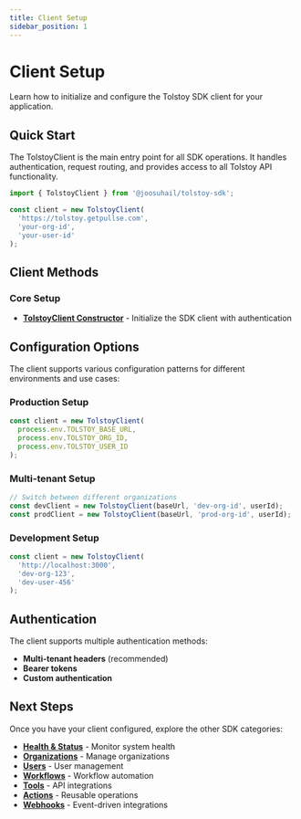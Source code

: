 ```yaml
---
title: Client Setup
sidebar_position: 1
---
```


# Client Setup

Learn how to initialize and configure the Tolstoy SDK client for your application.

## Quick Start

The TolstoyClient is the main entry point for all SDK operations. It handles authentication, request routing, and provides access to all Tolstoy API functionality.

```typescript
import { TolstoyClient } from '@joosuhail/tolstoy-sdk';

const client = new TolstoyClient(
  'https://tolstoy.getpullse.com',
  'your-org-id',
  'your-user-id'
);
```

## Client Methods

### Core Setup
- **[TolstoyClient Constructor](tolstoy-client)** - Initialize the SDK client with authentication

## Configuration Options

The client supports various configuration patterns for different environments and use cases:

### Production Setup
```typescript
const client = new TolstoyClient(
  process.env.TOLSTOY_BASE_URL,
  process.env.TOLSTOY_ORG_ID,
  process.env.TOLSTOY_USER_ID
);
```

### Multi-tenant Setup
```typescript
// Switch between different organizations
const devClient = new TolstoyClient(baseUrl, 'dev-org-id', userId);
const prodClient = new TolstoyClient(baseUrl, 'prod-org-id', userId);
```

### Development Setup
```typescript
const client = new TolstoyClient(
  'http://localhost:3000',
  'dev-org-123',
  'dev-user-456'
);
```

## Authentication

The client supports multiple authentication methods:
- **Multi-tenant headers** (recommended)
- **Bearer tokens**
- **Custom authentication**

## Next Steps

Once you have your client configured, explore the other SDK categories:

- **[Health & Status](/sdk/health)** - Monitor system health
- **[Organizations](/sdk/organizations)** - Manage organizations
- **[Users](/sdk/users)** - User management
- **[Workflows](/sdk/workflows)** - Workflow automation
- **[Tools](/sdk/tools)** - API integrations
- **[Actions](/sdk/actions)** - Reusable operations
- **[Webhooks](/sdk/webhooks)** - Event-driven integrations